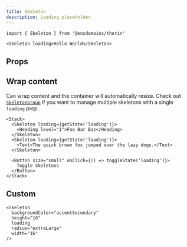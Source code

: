 ```yaml
---
title: Skeleton
description: Loading placeholder
---
```


```tsx
import { Skeleton } from '@ensdomains/thorin'
```

```tsx expand=true live=true
<Skeleton loading>Hello World</Skeleton>
```

## Props

<PropsTable sourceLink={sourceLink} types={types} />

## Wrap content

Can wrap content and the container will automatically resize. Check out [`SkeletonGroup`](/components/SkeletonGroup) if you want to manage multiple skeletons with a single `loading` prop.

```tsx live=true
<Stack>
  <Skeleton loading={getState('loading')}>
    <Heading level="1">Foo Bar Baz</Heading>
  </Skeleton>
  <Skeleton loading={getState('loading')}>
    <Text>The quick brown fox jumped over the lazy dogs.</Text>
  </Skeleton>

  <Button size="small" onClick={() => toggleState('loading')}>
    Toggle Skeletons
  </Button>
</Stack>
```

## Custom

```tsx live=true
<Skeleton
  backgroundColor="accentSecondary"
  height="16"
  loading
  radius="extraLarge"
  width="16"
/>
```
